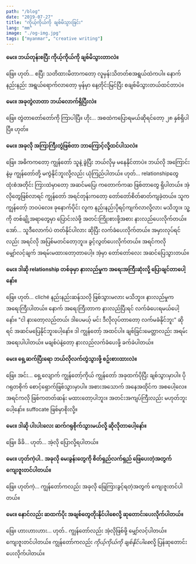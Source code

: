 ```yaml
---
path: "/blog"
date: "2019-07-27"
title: "ကိုယ့်ကိုယ်ကို ချစ်မိသွားခြင်း"
lang: "mm"
image: "./og-img.jpg"
tags: ["myanmar", "creative writing"]
---
```


**မေး။ ဘယ်တုန်းစပြီး ကိုယ့်ကိုယ်ကို ချစ်မိသွားတာလဲ။**

ဖြေ။ ဟုတ်... စပြီး သတိထားမိတာကတော့ လူမှန်းသိတတ်စအရွယ်ထဲကပါ။ နောက်နည်းနည်း အရွယ်ရောက်လာတော့ မှန်မှာ နေ့တိုင်းမြင်ပြီး စချစ်မိသွားတယ်ထင်တာပဲ။


**မေး။ အခုတွဲလာတာ ဘယ်လောက်ရှိပြီးလဲ။**

ဖြေ။ တွဲတာတော်တော်ကို ကြာပါပြီ။ ဟိုး... အစထဲကပြောရမယ်ဆိုရင်တော့ ၂၈ နှစ်ရှိပါပြီ။ ဟုတ်။

**မေး။ အခုလို အကြာကြီးတွဲဖြစ်တာ ဘာကြောင့်လို့ထင်ပါသလဲ။**

ဖြေ။ အဓိကကတော့ ကျွန်တော် သူနဲ့ ခွဲပြီး ဘယ်လိုမှ မနေနိုင်တာပဲ။ ဘယ်လို အကြောင်းနဲ့မှ ကျွန်တော်တို့ မကွဲနိုင်ဘူးလို့လည်း ယုံကြည်ပါတယ်။ ဟုတ်... relationshipတွေ ထုံးစံအတိုင်း ကြားထဲမှာတော့ အဆင်မပြေ၊ ကတောက်ကဆ ဖြစ်တာတွေ ရှိပါတယ်။ အဲ့လိုတွေဖြစ်လာရင် ကျွန်တော် အရင်တုန်းကတော့ တော်တော်စိတ်ဓာတ်ကျခဲ့တယ်။ သူက ကျွန်တော့် ဘဝပဲလေ။ ခုနောက်ပိုင်း လူက နည်းနည်းပိုရင့်ကျက်လာလို့လား မသိဘူး။ သူ့ကို တစ်ချို့အရာတွေမှာ ပြောင်းလဲဖို့ အတင်းကြိုးစားဖို့အစား နားလည်ပေးလိုက်တယ်။ အော်... သူဒီလောက်ပဲ တတ်နိုင်ပါလား ဆိုပြီး လက်ခံပေးလိုက်တယ်။​ အမှားလုပ်ရင်လည်း အရင်လို အပြစ်မတင်တော့ဘူး။ ခွင့်လွတ်ပေးလိုက်တယ်။ အရင်ကလို မျှော်လင့်ချက် အရမ်းမထားတော့တာပေါ့။ အဲ့မှာ တော်တော်လေး အဆင်ပြေသွားတယ်။ 

**မေး။ ဒါဆို relationship တစ်ခုမှာ နားလည်မှုက အရေးအကြီးဆုံးလို့ ပြောချင်တာပေါ့နော်။**

ဖြေ။ ဟုတ်... cliché နည်းနည်းဆန်သလို ဖြစ်သွားမလား မသိဘူး။ နားလည်မှုက အရေးကြီးပါတယ်။ နောက် အရေးကြီးတာက နားလည်ပြီးရင် လက်ခံပေးရမယ်ပေါ့နော်။ "ငါ နားတော့လည်တယ်၊ ဒါပေမယ့် မင်း ဒီလိုလုပ်တာတော့ လက်မခံနိုင်ဘူး" ဆိုရင် အဆင်မပြေနိုင်ဘူးပေါ့နော်။ ဒါ ကျွန်တော့် အထင်ပါ။ ချစ်ခြင်းမေတ္တာလည်း အရမ်း အရေးပါပါတယ်။ မချစ်ပဲနဲ့တော့ နားလည်လက်ခံပေးဖို့ ခက်ခဲပါတယ်။

**မေး။ ရှေ့ဆက်ပြီးရော ဘယ်လိုလက်တွဲသွားဖို့ စဥ်းစားထားလဲ။**

ဖြေ။ အင်း... ရှေ့လျောက် ကျွန်တော့်ကိုယ် ကျွန်တော် အခုထက်ပိုပြီး ချစ်သွားမှာပါ။ ပိုဂရုတစိုက် စောင့်ရှောက်ဖြစ်သွားမှာပါ။ အစားအသောက် အနေအထိုင်က အစပေါ့လေ။ အရင်ကလို ဖြစ်ကတတ်ဆန်း မထားတော့ပါဘူး။ အတင်းအကျပ်ကြီးလည်း မဟုတ်ဘူးပေါ့နော်။ suffocate ဖြစ်မှာစိုးလို့။

**မေး။ ဒါဆို ပါးပါးလေး ဆက်ဂရုစိုက်သွားမယ်လို့ ဆိုလိုတာပေါ့နော်။**

ဖြေ။ ခိခိ... ဟုတ်... အဲ့လို ပြောလို့ရပါတယ်။


**မေး။ ဟုတ်ကဲ့ပါ.. အခုလို မေးခွန်းတွေကို စိတ်ရှည်လက်ရှည် ဖြေပေးတဲ့အတွက် ကျေးဇူးတင်ပါတယ်။**

ဖြေ။ ဟုတ်ကဲ့... ကျွန်တော်ကလည်း အခုလို ဖြေကြားခွင့်ရတဲ့အတွက် ကျေးဇူးတင်ပါတယ်။


**မေး။ နောင်လည်း ဆထက်ပိုး အချစ်တွေတိုးနိုင်ပါစေလို့ ဆုတောင်းပေးလိုက်ပါတယ်။**

ဖြေ။ ဟားဟားဟား... ဟုတ်.. ကျွန်တော်လည်း အဲ့လိုဖြစ်ဖို့ မျှော်လင့်ပါတယ်။ ကျေးဇူးတင်ပါတယ်။ ကျွန်တော်ကလည်း *ကိုယ့်ကိုယ်ကို ချစ်နိုင်ပါစေ*လို့ ပြန်ဆုတောင်းပေးလိုက်ပါတယ်။
